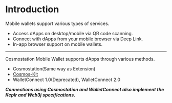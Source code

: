 # Introduction

Mobile wallets support various types of services.

- Access dApps on desktop/mobile via QR code scanning.
- Connect with dApps from your mobile browser via Deep Link.
- In-app browser support on mobile wallets.

---

Cosmostation Mobile Wallet supports dApps through various methods.

- Cosmostation(Same way as Extension)
- [Cosmos-Kit](https://github.com/cosmology-tech/cosmos-kit)
- WalletConnect 1.0(Deprecated), WalletConnect 2.0

**_Connections using Cosmostation and WalletConnect also implement the Keplr and Web3j specifications._**
